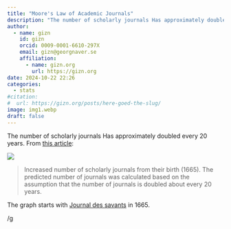 ```yaml
---
title: "Moore's Law of Academic Journals"
description: "The number of scholarly journals Has approximately doubled every 20 years."
author:
  - name: gizn
    id: gizn
    orcid: 0009-0001-6610-297X
    email: gizn@georgnaver.se
    affiliation: 
      - name: gizn.org
        url: https://gizn.org
date: 2024-10-22 22:26
categories:
  - stats
#citation: 
#  url: https://gizn.org/posts/here-goed-the-slug/ 
image: img1.webp
draft: false 
---
```


The number of scholarly journals Has approximately doubled every 20 years. From [this article](https://pmc.ncbi.nlm.nih.gov/articles/PMC10024814/):

![](img1.webp)

> Increased number of scholarly journals from their birth (1665). The predicted number of journals was calculated based on the assumption that the number of journals is doubled about every 20 years.

The graph starts with [Journal des savants](https://en.wikipedia.org/wiki/Journal_des_s%C3%A7avans) in 1665.

/g
